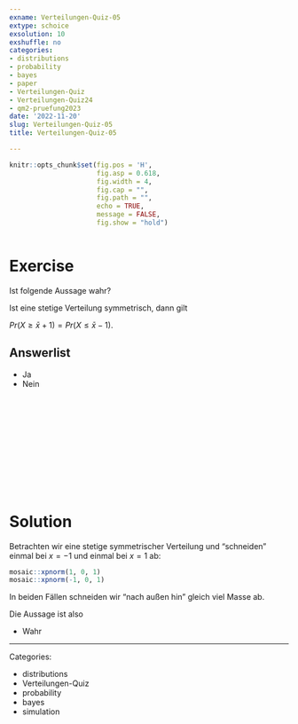 ```yaml
---
exname: Verteilungen-Quiz-05
extype: schoice
exsolution: 10
exshuffle: no
categories:
- distributions
- probability
- bayes
- paper
- Verteilungen-Quiz
- Verteilungen-Quiz24
- qm2-pruefung2023
date: '2022-11-20'
slug: Verteilungen-Quiz-05
title: Verteilungen-Quiz-05

---
```






```r
knitr::opts_chunk$set(fig.pos = 'H',
                      fig.asp = 0.618,
                      fig.width = 4,
                      fig.cap = "", 
                      fig.path = "",
                      echo = TRUE,
                      message = FALSE,
                      fig.show = "hold")



```






# Exercise

Ist folgende Aussage wahr?

Ist eine stetige Verteilung symmetrisch,  dann gilt

$Pr(X \ge \bar{x} + 1) = Pr(X \le \bar{x} - 1)$.


Answerlist
----------
* Ja
* Nein



</br>
</br>
</br>
</br>
</br>
</br>
</br>
</br>
</br>
</br>

# Solution

Betrachten wir eine stetige symmetrischer Verteilung
und "schneiden" einmal bei $x=-1$ und einmal bei $x=1$ ab:

```r
mosaic::xpnorm(1, 0, 1)
mosaic::xpnorm(-1, 0, 1)
```


In beiden Fällen schneiden wir "nach außen hin" gleich viel Masse ab.




Die Aussage ist also


* Wahr





---

Categories: 

- distributions
- Verteilungen-Quiz
- probability
- bayes
- simulation

